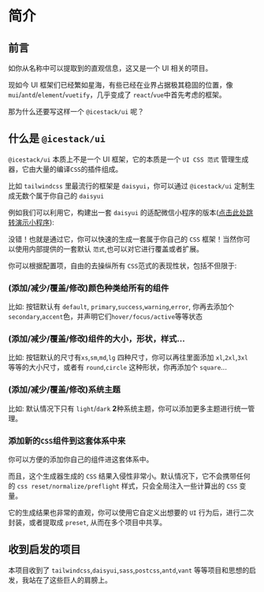 # 简介

## 前言

如你从名称中可以提取到的直观信息，这又是一个 UI 相关的项目。

现如今 UI 框架们已经繁如星海，有些已经在业界占据极其稳固的位置，像 `mui`/`antd`/`element`/`vuetify`，几乎变成了 `react`/`vue`中首先考虑的框架。

那为什么还要写这样一个 `@icestack/ui` 呢？

## 什么是 `@icestack/ui`

`@icestack/ui` 本质上不是一个 UI 框架，它的本质是一个 `UI CSS 范式` 管理生成器，它由大量的编译`CSS`的插件组成。

比如 `tailwindcss` 里最流行的框架是 `daisyui`，你可以通过 `@icestack/ui` 定制生成无数个属于你自己的 `daisyui`

例如我们可以利用它，构建出一套 `daisyui` 的适配微信小程序的版本([点击此处跳转演示小程序](./usage/mp#演示小程序)):

没错！也就是通过它，你可以快速的生成一套属于你自己的 `CSS` 框架！当然你可以使用内部提供的一套默认 `范式`,也可以对它进行覆盖或者扩展。

你可以根据配置项，自由的去操纵所有 `CSS`范式的表现性状，包括不但限于:

### (添加/减少/覆盖/修改)颜色种类给所有的组件

比如: 按钮默认有 `default`, `primary`,`success`,`warning`,`error`, 你再去添加个`secondary`,`accent`色，并声明它们`hover/focus/active`等等状态

### (添加/减少/覆盖/修改)组件的大小，形状，样式...

比如: 按钮默认的尺寸有`xs`,`sm`,`md`,`lg` 四种尺寸，你可以再往里面添加 `xl`,`2xl`,`3xl` 等等的大小尺寸，或者有 `round`,`circle` 这种形状，你再添加个 `square`...

### (添加/减少/覆盖/修改)系统主题

比如: 默认情况下只有 `light`/`dark` **2**种系统主题，你可以添加更多主题进行统一管理。

### 添加新的`CSS`组件到这套体系中来

你可以方便的添加你自己的组件进这套体系中。

而且，这个生成器生成的 `CSS` 结果入侵性非常小。默认情况下，它不会携带任何的 `css reset/normalize/preflight` 样式，只会全局注入一些计算出的 `CSS` 变量。

它的生成结果也非常的直观，你可以使用它自定义出想要的 `UI` 行为后，进行二次封装，或者提取成 `preset`, 从而在多个项目中共享。

## 收到启发的项目

本项目收到了 `tailwindcss`,`daisyui`,`sass`,`postcss`,`antd`,`vant` 等等项目和思想的启发，我站在了这些巨人的肩膀上。
